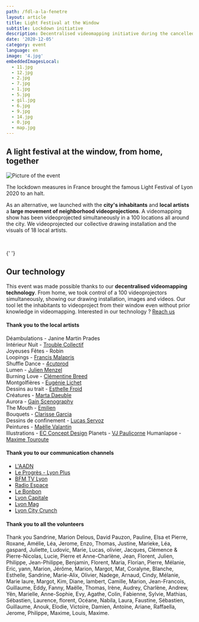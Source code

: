 ```yaml
---
path: /fdl-a-la-fenetre
layout: article
title: Light Festival at the Window
subtitle: Lockdown initiative
description: Decentralised videomapping initiative during the cancelled Light Festival of Lyon 2020
date: '2020-12-05'
category: event
language: en
image: '4.jpg'
embeddedImagesLocal:
  - 11.jpg
  - 12.jpg
  - 2.jpg
  - 7.jpg
  - 1.jpg
  - 5.jpg
  - gil.jpg
  - 6.jpg
  - 9.jpg
  - 14.jpg
  - 0.jpg
  - map.jpg
---
```


## A light festival at the window, from home, together

![Picture of the event](4.jpg)

The lockdown measures in France brought the famous Light Festival of Lyon 2020 to an halt.

As an alternative, we launched with the **city's inhabitants** and **local artists** a **large movement of neighborhood videoprojections**. A videomapping show has been videoprojected simultaneously in a 100 locations all around the city. We videoprojected our collective drawing installation and the visuals of 18 local artists.

<br />

{' '}

<ImageGrid props={props} />

## Our technology

This event was made possible thanks to our **decentralised videomapping technology**. From home, we took control of a 100 videoprojectors simultaneously, showing our drawing installation, images and videos. Our tool let the inhabitants to videoproject from their window even without prior knowledge in videomapping. Interested in our technology ? [Reach us](/contact)

#### Thank you to the local artists

Déambulations - Janine Martin Prades  
Intérieur Nuit - [Trouble Collectif](https://www.instagram.com/TroubleCollectif/)  
Joyeuses Fêtes - Robin  
Loopings - [Francis Malapris](http://malapris.com)  
Shuffle Dance - [4cutprod](https://www.instagram.com/4cutprod/)  
Lumen - [Julien Menzel](http://mrzl.fr/)  
Burning Love - [Clémentine Breed](http://www.clementine-breed.fr/)  
Montgolfières - [Eugénie Lichet](http://instagram.com/eugenie_jl)  
Dessins au trait - [Esthelle Froid](https://www.instagram.com/est_h_elle/)  
Créatures - [Marta Daeuble](http://www.martadaeuble.com/)  
Aurora - [Gain Scenography](https://www.instagram.com/gain.scenography/)  
The Mouth - [Emilien](https://www.instagram.com/emilien.neilime/)  
Bouquets - [Clarisse Garcia](https://www.instagram.com/clarisse_clg/)  
Dessins de confinement - [Lucas Servoz](https://www.instagram.com/servoz.lucas/)  
Peintures - [Maëlle Valantin](https://maellevalantin.wixsite.com/monsite)  
Illustrations - [EC Concept Design](https://www.instagram.com/ecdesign_studio_/)
Planets - [VJ Paulicorne](https://www.instagram.com/paul_icorne/)
Humanlapse - [Maxime Touroute](https://maximetouroute.github.io)

#### Thank you to our communication channels

- [L'AADN](https://aadn.org/)
- [Le Progrès - Lyon Plus](https://www.lyonplus.com/actualite/2020/12/08/une-fete-des-lumieres-chez-soi-citoyenne-et-artistique)
- [BFM TV Lyon](https://www.bfmtv.com/lyon/fete-des-lumieres-les-lyonnais-invites-illuminer-les-facades-grace-a-des-videoprojecteurs_AV-202012030181.html)
- [Radio Espace](http://www.radioespace.com/news/locales/188872/une-fete-des-lumieres-aux-fenetres-cette-annee-a-lyon)
- [Le Bonbon](https://www.lebonbon.fr/lyon/news/fete-des-lumieres-dessins-murs-projection/)
- [Lyon Capitale](https://www.lyoncapitale.fr/actualite/confinement-participez-a-une-oeuvre-lumineuse-et-dessinee-depuis-chez-vous/)
- [Lyon Mag](https://www.lyonmag.com/article/111665/lyon-un-projet-de-fete-des-lumieres-aux-fenetres-cette-annee)
- [Lyon City Crunch](https://lyon.citycrunch.fr/une-fete-des-lumieres-aux-fenetres-le-5-decembre/2020/11/25/)

#### Thank you to all the volunteers

Thank you Sandrine, Marion Delous, David Pauzon, Pauline, Elsa et Pierre, Roxane, Amélie, Léa, Jerome, Enzo, Thomas, Justine, Marieke, Léa, gaspard, Juliette, Ludovic, Marie, Lucas, olivier, Jacques, Clémence & Pierre-Nicolas, Lucie, Pierre et Anne-Charlène, Jean, Florent, Julien, Philippe, Jean-Philippe, Benjamin, Florent, Maria, Florian, Pierre, Mélanie, Eric, yann, Marion, Jérôme, Marion, Margot, Mat, Coralyne, Blanche, Esthelle, Sandrine, Marie-Alix, Olivier, Nadege, Arnaud, Cindy, Mélanie, Marie laure, Margot, Kim, Diane, lambert, Camille, Marion, Jean-Francois, Guillaume, Eddy, Fanny, Maëlle, Thomas, Irène, Audrey, Charlène, Andrew, Yên, Marielle, Anne-Sophie, Evy, Agathe, Colin, Fabienne, Sylvie, Mathias, Sébastien, Laurence, florent, Océane, Nabila, Laura, Faustine, Sébastien, Guillaume, Anouk, Elodie, Victoire, Damien, Antoine, Ariane, Raffaella, Jerome, Philippe, Maxime, Louis, Maxime.
